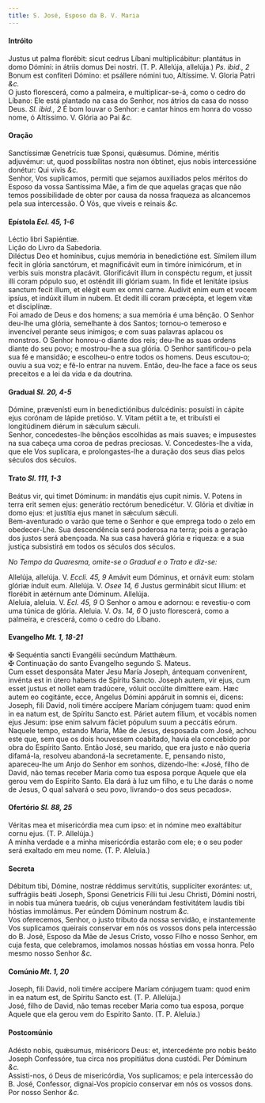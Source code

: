 ```yaml
---
title: S. José, Esposo da B. V. Maria
---
```



<h4 class="text-center">Intróito</h4>
<div class="container-fluid">
<div class="row">
<div class="col-6 dropcaps text-justify">
Justus ut palma florébit: sicut cedrus Líbani multiplicábitur: plantátus in domo Dómini: in átriis domus Dei nostri. (T. P. Allelúja, allelúja.) <em>Ps. ibid., 2</em> Bonum est confiteri Dómino: et psállere nómini tuo, Altíssime.
V. Gloria Patri <em>&c.</em>
</div>
<div class="col-6 dropcaps text-justify">
O justo florescerá, como a palmeira, e multiplicar-se-á, como o cedro do Líbano: Ele está plantado na casa do Senhor, nos átrios da casa do nosso Deus. <em>Sl. ibid., 2</em> É bom louvar o Senhor: e cantar hinos em honra do vosso nome, ó Altíssimo.
V. Glória ao Pai <em>&c.</em>
</div>
</div>
</div>

<h4 class="text-center">Oração</h4>
<div class="container-fluid">
<div class="row">
<div class="col-6 dropcaps text-justify">
Sanctíssimæ Genetrícis tuæ Sponsi, quǽsumus. Dómine, méritis adjuvémur: ut, quod possibílitas nostra non óbtinet, ejus nobis intercessióne donétur: Qui vivis <em>&c.</em>
</div>
<div class="col-6 dropcaps text-justify">
Senhor, Vos suplicamos, permiti que sejamos auxiliados pelos méritos do Esposo da vossa Santíssima Mãe, a fim de que aquelas graças que não temos possibilidade de obter por causa da nossa fraqueza as alcancemos pela sua intercessão. Ó Vós, que viveis e reinais <em>&c.</em>
</div>
</div>
</div>

<h4 class="text-center">Epístola <em>Ecl. 45, 1-6</em></h4>
<div class="container-fluid">
<div class="row">
<div class="col-6 text-justify">
Léctio libri Sapiéntiæ.
</div>
<div class="col-6 text-justify">
Lição do Livro da Sabedoria.
</div>
<div class="col-6 dropcaps text-justify">
Diléctus Deo et homínibus, cujus memória in benedictióne est. Símilem illum fecit in glória sanctórum, et magnificávit eum in timóre inimicórum, et in verbis suis monstra placávit. Glorificávit illum in conspéctu regum, et jussit illi coram pópulo suo, et osténdit illi glóriam suam. In fide et lenitáte ipsíus sanctum fecit illum, et elégit eum ex omni carne. Audívit enim eum et vocem ipsíus, et indúxit illum in nubem. Et dedit illi coram præcépta, et legem vitæ et disciplínæ.
</div>
<div class="col-6 dropcaps text-justify">
Foi amado de Deus e dos homens; a sua memória é uma bênção. O Senhor deu-lhe uma glória, semelhante à dos Santos; tornou-o temeroso e invencível perante seus inimigos; e com suas palavras aplacou os monstros. O Senhor honrou-o diante dos reis; deu-lhe as suas ordens diante do seu povo; e mostrou-lhe a sua glória. O Senhor santificou-o pela sua fé e mansidão; e escolheu-o entre todos os homens. Deus escutou-o; ouviu a sua voz; e fê-lo entrar na nuvem. Então, deu-lhe face a face os seus preceitos e a lei da vida e da doutrina.
</div>
</div>
</div>

<h4 class="text-center">Gradual <em>Sl. 20, 4-5</em></h4>
<div class="container-fluid">
<div class="row">
<div class="col-6 dropcaps text-justify">
Dómine, prævenísti eum in benedictiónibus dulcédinis: posuísti in cápite ejus corónam de lápide pretióso. V. Vitam pétiit a te, et tribuísti ei longitúdinem diérum in sǽculum sǽculi.
</div>
<div class="col-6 dropcaps text-justify">
Senhor, concedestes-lhe bênçãos escolhidas as mais suaves; e impusestes na sua cabeça uma coroa de pedras preciosas. V. Concedestes-lhe a vida, que ele Vos suplicara, e prolongastes-lhe a duração dos seus dias pelos séculos dos séculos.
</div>
</div>
</div>

<h4 class="text-center">Trato <em>Sl. 111, 1-3</em></h4>
<div class="container-fluid">
<div class="row">
<div class="col-6 dropcaps text-justify">
Beátus vir, qui timet Dóminum: in mandátis ejus cupit nimis. V. Potens in terra erit semen ejus: generátio rectórum benedicétur. V. Glória et divítiæ in domo ejus: et justítia ejus manet in sǽculum sǽculi.
</div>
<div class="col-6 dropcaps text-justify">
Bem-aventurado o varão que teme o Senhor e que emprega todo o zelo em obedecer-Lhe. Sua descendência será poderosa na terra; pois a geração dos justos será abençoada. Na sua casa haverá glória e riqueza: e a sua justiça subsistirá em todos os séculos dos séculos.
</div>
</div>
</div>

<em>No Tempo da Quaresma, omite-se o Gradual e o Trato e diz-se:</em>

<div class="container-fluid">
<div class="row">
<div class="col-6 text-justify">
Allelúja, allelúja. V. <em>Eccli. 45, 9</em> Amávit eum Dóminus, et ornávit eum: stolam glóriæ índuit eum. Allelúja. V. <em>Osee 14, 6</em> Justus germinábit sicut lílium: et florébit in ætérnum ante Dóminum. Allelúja.
</div>
<div class="col-6 text-justify">
Aleluia, aleluia. V. <em>Ecl. 45, 9</em> O Senhor o amou e adornou: e revestiu-o com uma túnica de glória. Aleluia. V. <em>Os. 14, 6</em> O justo florescerá, como a palmeira, e crescerá, como o cedro do Líbano.
</div>
</div>
</div>

<h4 class="text-center">Evangelho <em>Mt. 1, 18-21</em></h4>
<div class="container-fluid">
<div class="row">
<div class="col-6 text-justify">
<span class="text-danger">&#10016;</span> Sequéntia sancti Evangélii secúndum Matthǽum.
</div>
<div class="col-6 text-justify">
<span class="text-danger">&#10016;</span> Continuação do santo Evangelho segundo S. Mateus.
</div>
<div class="col-6 dropcaps text-justify">
Cum esset desponsáta Mater Jesu María Joseph, ántequam convenírent, invénta est in útero habens de Spíritu Sancto. Joseph autem, vir ejus, cum esset justus et nollet eam tradúcere, vóluit occúlte dimíttere eam. Hæc autem eo cogitánte, ecce, Angelus Dómini appáruit in somnis ei, dicens: Joseph, fili David, noli timére accípere Maríam cónjugem tuam: quod enim in ea natum est, de Spíritu Sancto est. Páriet autem fílium, et vocábis nomen ejus Jesum: ipse enim salvum fáciet pópulum suum a peccátis eórum.
</div>
<div class="col-6 dropcaps text-justify">
Naquele tempo, estando Maria, Mãe de Jesus, desposada com José, achou este que, sem que os dois houvessem coabitado, havia ela concebido por obra do Espírito Santo. Então José, seu marido, que era justo e não queria difamá-la, resolveu abandoná-la secretamente. E, pensando nisto, apareceu-lhe um Anjo do Senhor em sonhos, dizendo-lhe: «José, filho de David, não temas receber Maria como tua esposa porque Aquele que ela gerou vem do Espírito Santo. Ela dará à luz um filho, e tu Lhe darás o nome de Jesus, O qual salvará o seu povo, livrando-o dos seus pecados».
</div>
</div>
</div>

<h4 class="text-center">Ofertório <em>Sl. 88, 25</em></h4>
<div class="container-fluid">
<div class="row">
<div class="col-6 dropcaps text-justify">
Véritas mea et misericórdia mea cum ipso: et in nómine meo exaltábitur cornu ejus. (T. P. Allelúja.)
</div>
<div class="col-6 dropcaps text-justify">
A minha verdade e a minha misericórdia estarão com ele; e o seu poder será exaltado em meu nome. (T. P. Aleluia.)
</div>
</div>
</div>

<h4 class="text-center">Secreta</h4>
<div class="container-fluid">
<div class="row">
<div class="col-6 dropcaps text-justify">
Débitum tibi, Dómine, nostræ réddimus servitútis, supplíciter exorántes: ut, suffrágiis beáti Joseph, Sponsi Genetrícis Fílii tui Jesu Christi, Dómini nostri, in nobis tua múnera tueáris, ob cujus venerándam festivitátem laudis tibi hóstias immolámus. Per eúndem Dóminum nostrum <em>&c.</em>
</div>
<div class="col-6 dropcaps text-justify">
Vos oferecemos, Senhor, o justo tributo da nossa servidão, e instantemente Vos suplicamos queirais conservar em nós os vossos dons pela intercessão do B. José, Esposo da Mãe de Jesus Cristo, vosso Filho e nosso Senhor, em cuja festa, que celebramos, imolamos nossas hóstias em vossa honra. Pelo mesmo nosso Senhor <em>&c.</em>
</div>
</div>
</div>

<h4 class="text-center">Comúnio <em>Mt. 1, 20</em></h4>
<div class="container-fluid">
<div class="row">
<div class="col-6 dropcaps text-justify">
Joseph, fili David, noli timére accípere Maríam cónjugem tuam: quod enim in ea natum est, de Spíritu Sancto est. (T. P. Allelúja.)
</div>
<div class="col-6 dropcaps text-justify">
José, filho de David, não temas receber Maria como tua esposa, porque Aquele que ela gerou vem do Espírito Santo. (T. P. Aleluia.)
</div>
</div>
</div>

<h4 class="text-center">Postcomúnio</h4>
<div class="container-fluid">
<div class="row">
<div class="col-6 dropcaps text-justify">
Adésto nobis, quǽsumus, miséricors Deus: et, intercedénte pro nobis beáto Joseph Confessóre, tua circa nos propitiátus dona custódi. Per Dóminum <em>&c.</em>
</div>
<div class="col-6 dropcaps text-justify">
Assisti-nos, ó Deus de misericórdia, Vos suplicamos; e pela intercessão do B. José, Confessor, dignai-Vos propício conservar em nós os vossos dons. Por nosso Senhor <em>&c.</em>
</div>
</div>
</div>
